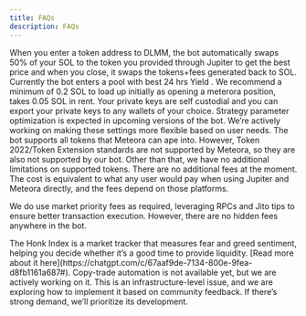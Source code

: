 ```yaml
---
title: FAQs
description: FAQs
---
```


<Cards>
<Card title="What does an open/close position mean and should i swap the token individually?">
When you enter a token address to DLMM, the bot automatically swaps 50% of your SOL to the token you provided through Jupiter to get the best price and when you close, it swaps the tokens+fees generated back to SOL.
</Card>

<Card title="What is the strategy used when opening a position?">
Currently the bot enters a pool with best 24 hrs Yield .
</Card>

<Card title="How much Sol should I send to get started with it?">
We recommend a minimum of 0.2 SOL to load up initially as opening a meterora position, takes 0.05 SOL in rent.
</Card>

<Card title="Is my wallet safe ?">
Your private keys are self custodial and you can export your private keys to any wallets of your choice. 
</Card>

<Card title="Can I customize the strategy parameters?">
Strategy parameter optimization is expected in upcoming versions of the bot. We’re actively working on making these settings more flexible based on user needs. 
</Card>

<Card title="Does the bot work with all tokens?">
The bot supports all tokens that Meteora can ape into. However, Token 2022/Token Extension standards are not supported by Meteora, so they are also not supported by our bot. Other than that, we have no additional limitations on supported tokens. 
</Card>

<Card title="Are there any additional fees besides the initial SOL requirement?">
There are no additional fees at the moment. The cost is equivalent to what any user would pay when using Jupiter and Meteora directly, and the fees depend on those platforms.

We do use market priority fees as required, leveraging RPCs and Jito tips to ensure better transaction execution. However, there are no hidden fees anywhere in the bot.
</Card>

<Card title="What is the Honk Index?">
The Honk Index is a market tracker that measures fear and greed sentiment, helping you decide whether it’s a good time to provide liquidity. [Read more about it here](https://chatgpt.com/c/67aaf9de-7134-800e-9fea-d8fb1161a687#).
</Card>

<Card title="Is copy-trade automation available?">
Copy-trade automation is not available yet, but we are actively working on it. This is an infrastructure-level issue, and we are exploring how to implement it based on community feedback. If there’s strong demand, we’ll prioritize its development.
</Card>

</Cards>